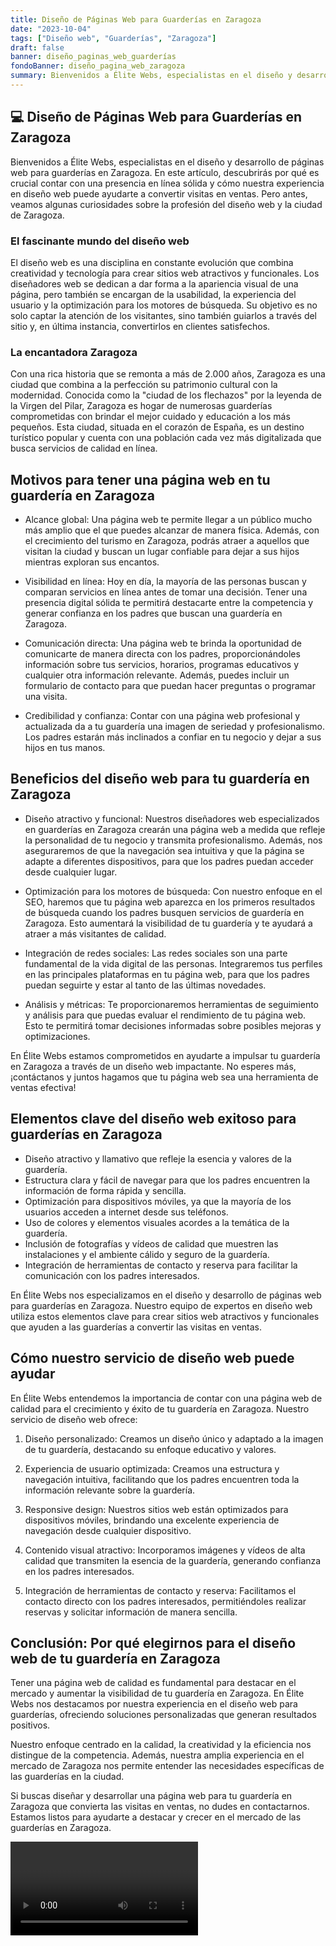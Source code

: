 ```yaml
---
title: Diseño de Páginas Web para Guarderías en Zaragoza
date: "2023-10-04"
tags: ["Diseño web", "Guarderías", "Zaragoza"]
draft: false
banner: diseño_paginas_web_guarderías
fondoBanner: diseño_pagina_web_zaragoza
summary: Bienvenidos a Élite Webs, especialistas en el diseño y desarrollo de páginas web para guarderías en Zaragoza. En este artículo, descubrirás por qué es crucial contar con una presencia en línea sólida y cómo nuestra experiencia en diseño web puede ayudarte a convertir visitas en ventas. Pero antes, veamos algunas curiosidades sobre la profesión del diseño web y la ciudad de Zaragoza.
---
```



## 💻 Diseño de Páginas Web para Guarderías en Zaragoza

Bienvenidos a Élite Webs, especialistas en el diseño y desarrollo de páginas web para guarderías en Zaragoza. En este artículo, descubrirás por qué es crucial contar con una presencia en línea sólida y cómo nuestra experiencia en diseño web puede ayudarte a convertir visitas en ventas. Pero antes, veamos algunas curiosidades sobre la profesión del diseño web y la ciudad de Zaragoza.

### El fascinante mundo del diseño web

El diseño web es una disciplina en constante evolución que combina creatividad y tecnología para crear sitios web atractivos y funcionales. Los diseñadores web se dedican a dar forma a la apariencia visual de una página, pero también se encargan de la usabilidad, la experiencia del usuario y la optimización para los motores de búsqueda. Su objetivo es no solo captar la atención de los visitantes, sino también guiarlos a través del sitio y, en última instancia, convertirlos en clientes satisfechos.

### La encantadora Zaragoza

Con una rica historia que se remonta a más de 2.000 años, Zaragoza es una ciudad que combina a la perfección su patrimonio cultural con la modernidad. Conocida como la "ciudad de los flechazos" por la leyenda de la Virgen del Pilar, Zaragoza es hogar de numerosas guarderías comprometidas con brindar el mejor cuidado y educación a los más pequeños. Esta ciudad, situada en el corazón de España, es un destino turístico popular y cuenta con una población cada vez más digitalizada que busca servicios de calidad en línea.

## Motivos para tener una página web en tu guardería en Zaragoza

- Alcance global: Una página web te permite llegar a un público mucho más amplio que el que puedes alcanzar de manera física. Además, con el crecimiento del turismo en Zaragoza, podrás atraer a aquellos que visitan la ciudad y buscan un lugar confiable para dejar a sus hijos mientras exploran sus encantos.

- Visibilidad en línea: Hoy en día, la mayoría de las personas buscan y comparan servicios en línea antes de tomar una decisión. Tener una presencia digital sólida te permitirá destacarte entre la competencia y generar confianza en los padres que buscan una guardería en Zaragoza.

- Comunicación directa: Una página web te brinda la oportunidad de comunicarte de manera directa con los padres, proporcionándoles información sobre tus servicios, horarios, programas educativos y cualquier otra información relevante. Además, puedes incluir un formulario de contacto para que puedan hacer preguntas o programar una visita.

- Credibilidad y confianza: Contar con una página web profesional y actualizada da a tu guardería una imagen de seriedad y profesionalismo. Los padres estarán más inclinados a confiar en tu negocio y dejar a sus hijos en tus manos.

## Beneficios del diseño web para tu guardería en Zaragoza

- Diseño atractivo y funcional: Nuestros diseñadores web especializados en guarderías en Zaragoza crearán una página web a medida que refleje la personalidad de tu negocio y transmita profesionalismo. Además, nos aseguraremos de que la navegación sea intuitiva y que la página se adapte a diferentes dispositivos, para que los padres puedan acceder desde cualquier lugar.

- Optimización para los motores de búsqueda: Con nuestro enfoque en el SEO, haremos que tu página web aparezca en los primeros resultados de búsqueda cuando los padres busquen servicios de guardería en Zaragoza. Esto aumentará la visibilidad de tu guardería y te ayudará a atraer a más visitantes de calidad.

- Integración de redes sociales: Las redes sociales son una parte fundamental de la vida digital de las personas. Integraremos tus perfiles en las principales plataformas en tu página web, para que los padres puedan seguirte y estar al tanto de las últimas novedades.

- Análisis y métricas: Te proporcionaremos herramientas de seguimiento y análisis para que puedas evaluar el rendimiento de tu página web. Esto te permitirá tomar decisiones informadas sobre posibles mejoras y optimizaciones.

En Élite Webs estamos comprometidos en ayudarte a impulsar tu guardería en Zaragoza a través de un diseño web impactante. No esperes más, ¡contáctanos y juntos hagamos que tu página web sea una herramienta de ventas efectiva!

<GifSeo />

<Cta />

## Elementos clave del diseño web exitoso para guarderías en Zaragoza

- Diseño atractivo y llamativo que refleje la esencia y valores de la guardería.
- Estructura clara y fácil de navegar para que los padres encuentren la información de forma rápida y sencilla.
- Optimización para dispositivos móviles, ya que la mayoría de los usuarios acceden a internet desde sus teléfonos.
- Uso de colores y elementos visuales acordes a la temática de la guardería.
- Inclusión de fotografías y vídeos de calidad que muestren las instalaciones y el ambiente cálido y seguro de la guardería.
- Integración de herramientas de contacto y reserva para facilitar la comunicación con los padres interesados.

En Élite Webs nos especializamos en el diseño y desarrollo de páginas web para guarderías en Zaragoza. Nuestro equipo de expertos en diseño web utiliza estos elementos clave para crear sitios web atractivos y funcionales que ayuden a las guarderías a convertir las visitas en ventas.

## Cómo nuestro servicio de diseño web puede ayudar

En Élite Webs entendemos la importancia de contar con una página web de calidad para el crecimiento y éxito de tu guardería en Zaragoza. Nuestro servicio de diseño web ofrece:

1. Diseño personalizado: Creamos un diseño único y adaptado a la imagen de tu guardería, destacando su enfoque educativo y valores.

2. Experiencia de usuario optimizada: Creamos una estructura y navegación intuitiva, facilitando que los padres encuentren toda la información relevante sobre la guardería.

3. Responsive design: Nuestros sitios web están optimizados para dispositivos móviles, brindando una excelente experiencia de navegación desde cualquier dispositivo.

4. Contenido visual atractivo: Incorporamos imágenes y vídeos de alta calidad que transmiten la esencia de la guardería, generando confianza en los padres interesados.

5. Integración de herramientas de contacto y reserva: Facilitamos el contacto directo con los padres interesados, permitiéndoles realizar reservas y solicitar información de manera sencilla.

## Conclusión: Por qué elegirnos para el diseño web de tu guardería en Zaragoza

Tener una página web de calidad es fundamental para destacar en el mercado y aumentar la visibilidad de tu guardería en Zaragoza. En Élite Webs nos destacamos por nuestra experiencia en el diseño web para guarderías, ofreciendo soluciones personalizadas que generan resultados positivos.

Nuestro enfoque centrado en la calidad, la creatividad y la eficiencia nos distingue de la competencia. Además, nuestra amplia experiencia en el mercado de Zaragoza nos permite entender las necesidades específicas de las guarderías en la ciudad.

Si buscas diseñar y desarrollar una página web para tu guardería en Zaragoza que convierta las visitas en ventas, no dudes en contactarnos. Estamos listos para ayudarte a destacar y crecer en el mercado de las guarderías en Zaragoza.

<Video />

<CtaBot job="Guarderías" city="Zaragoza" />

<Gmaps query="Zaragoza+españa+maps" />
